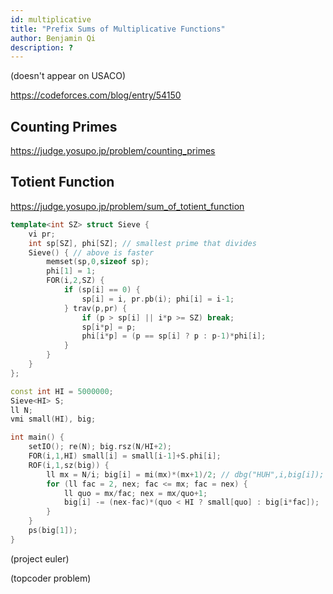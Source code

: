 ```yaml
---
id: multiplicative
title: "Prefix Sums of Multiplicative Functions"
author: Benjamin Qi
description: ?
---
```


(doesn't appear on USACO)

https://codeforces.com/blog/entry/54150

## Counting Primes

https://judge.yosupo.jp/problem/counting_primes

## Totient Function

https://judge.yosupo.jp/problem/sum_of_totient_function

```cpp
template<int SZ> struct Sieve { 
	vi pr;
	int sp[SZ], phi[SZ]; // smallest prime that divides
	Sieve() { // above is faster
		memset(sp,0,sizeof sp);
		phi[1] = 1;
		FOR(i,2,SZ) { 
			if (sp[i] == 0) {
				sp[i] = i, pr.pb(i); phi[i] = i-1;
			} trav(p,pr) {
				if (p > sp[i] || i*p >= SZ) break;
				sp[i*p] = p;
				phi[i*p] = (p == sp[i] ? p : p-1)*phi[i];
			}
		}
	}
};

const int HI = 5000000;
Sieve<HI> S;
ll N;
vmi small(HI), big;

int main() {
	setIO(); re(N); big.rsz(N/HI+2);
	FOR(i,1,HI) small[i] = small[i-1]+S.phi[i];
	ROF(i,1,sz(big)) {
		ll mx = N/i; big[i] = mi(mx)*(mx+1)/2; // dbg("HUH",i,big[i]);
		for (ll fac = 2, nex; fac <= mx; fac = nex) {
			ll quo = mx/fac; nex = mx/quo+1;
			big[i] -= (nex-fac)*(quo < HI ? small[quo] : big[i*fac]);
		}
	}
	ps(big[1]);
}
```

(project euler)

(topcoder problem)
